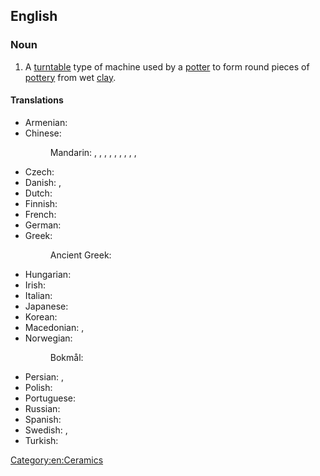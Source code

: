==English==
{{wikipedia}}

===Noun===
{{en-noun|head=[[potter]]'s [[wheel]]}}

# A [[turntable]] type of machine used by a [[potter]] to form round pieces of [[pottery]] from wet [[clay]].

====Translations====
{{trans-top|machine used by a potter}}
* Armenian: {{t+|hy|դուրգ}}
* Chinese:
*: Mandarin: {{t|cmn|陶工旋盤}}, {{t|cmn|陶工旋盘|tr=táogōng xuánpán}}, {{t+|cmn|鈞}}, {{t+|cmn|钧|tr=jūn}}, {{t+|cmn|陶鈞}}, {{t+|cmn|陶钧|tr=táojūn}}, {{t|cmn|陶輪}}, {{t|cmn|陶轮|tr=táolún}}, {{t|cmn|拉坯輪}}, {{t|cmn|拉坯轮|tr=lāpīlún}}
* Czech: {{t|cs|hrnčířský kruh|m}}
* Danish: {{t|da|drejeskive|c}}, {{t|da|pottemagerhjul|n}}
* Dutch: {{t|nl|pottenbakkersschijf|f}}
* Finnish: {{t+|fi|dreija}}
* French: {{t+|fr|tour de potier|m}}
* German: {{t+|de|Töpferscheibe|f}}
* Greek:
*: Ancient Greek: {{t|grc|[[κεραμεικός]] [[τροχός]]|m}}
{{trans-mid}}
* Hungarian: {{t+|hu|fazekaskorong}}
* Irish: {{t|ga|roth potaire|m}}
* Italian: {{t|it|ruota del vasaio|f}}
* Japanese: {{t+|ja|轆轤|tr=ろくろ, rokuro}}
* Korean: {{t-needed|ko}}
* Macedonian: {{t|mk|грнчарско ко́лце|n}}, {{t|mk|грнчарско тркало|n}}
* Norwegian:
*: Bokmål: {{t|nb|dreieskive|m}}
* Persian: {{t|fa|چرخ سفالگری|tr=čarx-e sofâlgari}}, {{t|fa|چرخ کوزه‌گری|tr=čarx-e kuze-gari}}
* Polish: {{t+|pl|koło garncarskie|m}}
* Portuguese: {{t|pt|roda de oleiro|f}}
* Russian: {{t|ru|гонча́рный круг|m}}
* Spanish: {{t|es|torno de alfarero|m}}
* Swedish: {{t+|sv|drejning|c}}, {{t+|sv|drejskiva|c}}
* Turkish: {{t|tr|çömlekçi çarkı}}
{{trans-bottom}}

[[Category:en:Ceramics]]
